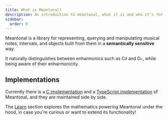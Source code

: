 ```yaml
---
title: What is Meantonal?
description: An introduction to meantonal, what it is and who it's for.
sidebar:
  order: 0
---
```



Meantonal is a library for representing, querying and manipulating musical notes, intervals, and objects built from them in a **semantically sensitive** way.

It naturally distinguishes between enharmonics such as C♯ and D♭, while being aware of their enharmonicity.

## Implementations

Currently there is a [C implementation](/c) and a [TypeScript implementation](/js) of Meantonal, and they are maintained side by side.

<Aside type="tip">

The [Learn](/learn) section explores the mathematics powering Meantonal under the hood, in case you're curious or want to extend its functionality!

</Aside>
